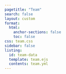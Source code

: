 ```yaml
---
pagetitle: "Team"
search: false
layout: custom
format:
  html:
    anchor-sections: false
    toc: false
css: team.css
sidebar: false
listing:
  id: team-data
  template: team.ejs
  contents: team.yml
---
```


<!-- To Add or Modify Team Member Data, see team.yml file: https://github.com/TuringLang/turinglang.github.io/blob/main/team/team.yml -->

::: {#team-data}

:::